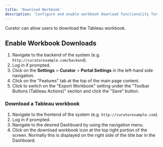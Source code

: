 ---
title: 'Download Workbook'
description: 'Configure and enable workbook download functionality for users to download Tableau workbooks directly from Curator.'
---

Curator can allow users to download the Tableau workbook.

## Enable Workbook Downloads

1. Navigate to the backend of the system (e.g. `http://curatorexample.com/backend`).
2. Log in if prompted.
3. Click on the **Settings** > **Curator** > **Portal Settings** in the left-hand side navigation.
4. Click on the "Features" tab at the top of the main page content.
5. Click to switch on the "Export Workbook" setting under the "Toolbar Buttons (Tableau Actions)" section and click the
"Save" button.

### Download a Tableau workbook

1. Navigate to the frontend of the system (e.g. `http://curatorexample.com`).
2. Log in if prompted.
3. Navigate to the desired Dashboard by using the navigation menu.
4. Click on the download workbook icon at the top right portion of the screen. Normally this is displayed on the right
side of the title bar in the Dashboard.
